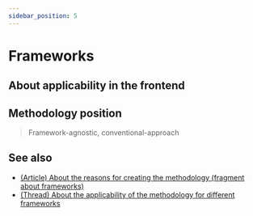 ```yaml
---
sidebar_position: 5
---
```



# Frameworks

<WIP ticket="58" />

## About applicability in the frontend

## Methodology position

> Framework-agnostic, conventional-approach

## See also

- [(Article) About the reasons for creating the methodology (fragment about frameworks)](/docs/get-started/motivation)
- [(Thread) About the applicability of the methodology for different frameworks](https://t.me/feature_sliced/3867)
